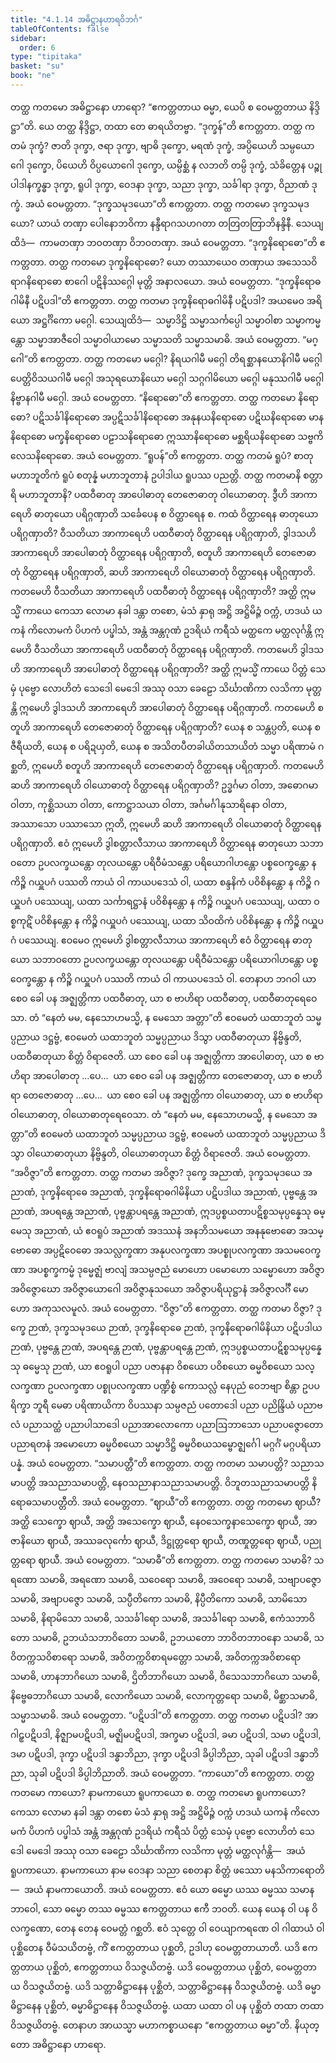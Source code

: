 ```yaml
---
title: "4.1.14 အဓိဋ္ဌာနဟာရဝိဘင်္ဂ"
tableOfContents: false
sidebar:
  order: 6
type: "tipitaka"
basket: "su"
book: "ne"
---
```



<DynamicBreadcrumb />

<Division number="46" book="ne">

<Paragraph number="396" book="ne">
တတ္ထ ကတမော အဓိဋ္ဌာနော ဟာရော? “ဧကတ္တတာယ ဓမ္မာ, ယေပိ စ ဝေမတ္တတာယ နိဒ္ဒိဋ္ဌာ”တိ.
</Paragraph>

<Paragraph number="397" book="ne">
ယေ တတ္ထ နိဒ္ဒိဋ္ဌာ, တထာ တေ ဓာရယိတဗ္ဗာ.
</Paragraph>

<Paragraph number="398" book="ne">
“ဒုက္ခန်”တိ ဧကတ္တတာ. တတ္ထ ကတမံ ဒုက္ခံ? ဇာတိ ဒုက္ခာ, ဇရာ ဒုက္ခာ, ဗျာဓိ ဒုက္ခော, မရဏံ ဒုက္ခံ, အပ္ပိယေဟိ သမ္ပယောဂေါ ဒုက္ခော, ပိယေဟိ ဝိပ္ပယောဂေါ ဒုက္ခော, ယမ္ပိစ္ဆံ န လဘတိ တမ္ပိ ဒုက္ခံ, သံခိတ္တေန ပဉ္စုပါဒါနက္ခန္ဓာ ဒုက္ခာ, ရူပါ ဒုက္ခာ, ဝေဒနာ ဒုက္ခာ, သညာ ဒုက္ခာ, သင်္ခါရာ ဒုက္ခာ, ဝိညာဏံ ဒုက္ခံ. အယံ ဝေမတ္တတာ.
</Paragraph>

<Paragraph number="399" book="ne">
“ဒုက္ခသမုဒယော”တိ ဧကတ္တတာ. တတ္ထ ကတမော ဒုက္ခသမုဒယော? ယာယံ တဏှာ ပေါနောဘဝိကာ နန္ဒီရာဂသဟဂတာ တတြတတြာဘိနန္ဒိနီ. သေယျထိဒံ—  ကာမတဏှာ ဘဝတဏှာ ဝိဘဝတဏှာ. အယံ ဝေမတ္တတာ.
</Paragraph>

<Paragraph number="400" book="ne">
“ဒုက္ခနိရောဓော”တိ ဧကတ္တတာ. တတ္ထ ကတမော ဒုက္ခနိရောဓော? ယော တဿာယေဝ တဏှာယ အသေသဝိရာဂနိရောဓော စာဂေါ ပဋိနိဿဂ္ဂေါ မုတ္တိ အနာလယော. အယံ ဝေမတ္တတာ.
</Paragraph>

<Paragraph number="401" book="ne">
“ဒုက္ခနိရောဓဂါမိနီ ပဋိပဒါ”တိ ဧကတ္တတာ. တတ္ထ ကတမာ ဒုက္ခနိရောဓဂါမိနီ ပဋိပဒါ? အယမေဝ အရိယော အဋ္ဌင်္ဂိကော မဂ္ဂေါ. သေယျထိဒံ—  သမ္မာဒိဋ္ဌိ သမ္မာသင်္ကပ္ပေါ သမ္မာဝါစာ သမ္မာကမ္မန္တော သမ္မာအာဇီဝေါ သမ္မာဝါယာမော သမ္မာသတိ သမ္မာသမာဓိ. အယံ ဝေမတ္တတာ.
</Paragraph>

<Paragraph number="402" book="ne">
“မဂ္ဂေါ”တိ ဧကတ္တတာ. တတ္ထ ကတမော မဂ္ဂေါ? နိရယဂါမီ မဂ္ဂေါ တိရစ္ဆာနယောနိဂါမီ မဂ္ဂေါ ပေတ္တိဝိသယဂါမီ မဂ္ဂေါ အသုရယောနိယော မဂ္ဂေါ သဂ္ဂဂါမိယော မဂ္ဂေါ မနုဿဂါမီ မဂ္ဂေါ နိဗ္ဗာနဂါမီ မဂ္ဂေါ. အယံ ဝေမတ္တတာ.
</Paragraph>

<Paragraph number="403" book="ne">
“နိရောဓော”တိ ဧကတ္တတာ. တတ္ထ ကတမော နိရောဓော? ပဋိသင်္ခါနိရောဓော အပ္ပဋိသင်္ခါနိရောဓော အနုနယနိရောဓော ပဋိဃနိရောဓော မာနနိရောဓော မက္ခနိရောဓော ပဠာသနိရောဓော ဣဿာနိရောဓော မစ္ဆရိယနိရောဓော သဗ္ဗကိလေသနိရောဓော. အယံ ဝေမတ္တတာ.
</Paragraph>

<Paragraph number="404" book="ne">
“ရူပန်”တိ ဧကတ္တတာ. တတ္ထ ကတမံ ရူပံ? စာတုမဟာဘူတိကံ ရူပံ စတုန္နံ မဟာဘူတာနံ ဥပါဒါယ ရူပဿ ပညတ္တိ. တတ္ထ ကတမာနိ စတ္တာရိ မဟာဘူတာနိ? ပထဝီဓာတု အာပေါဓာတု တေဇောဓာတု ဝါယောဓာတု.
</Paragraph>

</Division>
<Division number="47" book="ne">

<Paragraph number="405" book="ne">
ဒွီဟိ အာကာရေဟိ ဓာတုယော ပရိဂ္ဂဏှာတိ သင်္ခေပေန စ ဝိတ္ထာရေန စ. ကထံ ဝိတ္ထာရေန ဓာတုယော ပရိဂ္ဂဏှာတိ? ဝီသတိယာ အာကာရေဟိ ပထဝီဓာတုံ ဝိတ္ထာရေန ပရိဂ္ဂဏှာတိ, ဒွါဒသဟိ အာကာရေဟိ အာပေါဓာတုံ ဝိတ္ထာရေန ပရိဂ္ဂဏှာတိ, စတူဟိ အာကာရေဟိ တေဇောဓာတုံ ဝိတ္ထာရေန ပရိဂ္ဂဏှာတိ, ဆဟိ အာကာရေဟိ ဝါယောဓာတုံ ဝိတ္ထာရေန ပရိဂ္ဂဏှာတိ.
</Paragraph>

<Paragraph number="406" book="ne">
ကတမေဟိ ဝီသတိယာ အာကာရေဟိ ပထဝီဓာတုံ ဝိတ္ထာရေန ပရိဂ္ဂဏှာတိ? အတ္ထိ ဣမသ္မိံ ကာယေ ကေသာ လောမာ နခါ ဒန္တာ တစော, မံသံ နှာရု အဋ္ဌိ အဋ္ဌိမိဉ္ဇံ ဝက္ကံ, ဟဒယံ ယကနံ ကိလောမကံ ပိဟကံ ပပ္ဖါသံ, အန္တံ အန္တဂုဏံ ဥဒရိယံ ကရီသံ မတ္ထကေ မတ္ထလုင်္ဂန္တိ ဣမေဟိ ဝီသတိယာ အာကာရေဟိ ပထဝီဓာတုံ ဝိတ္ထာရေန ပရိဂ္ဂဏှာတိ.
</Paragraph>

<Paragraph number="407" book="ne">
ကတမေဟိ ဒွါဒသဟိ အာကာရေဟိ အာပေါဓာတုံ ဝိတ္ထာရေန ပရိဂ္ဂဏှာတိ? အတ္ထိ ဣမသ္မိံ ကာယေ ပိတ္တံ သေမှံ ပုဗ္ဗော လောဟိတံ သေဒေါ မေဒေါ အဿု ဝသာ ခေဠော သိင်္ဃာဏိကာ လသိကာ မုတ္တန္တိ ဣမေဟိ ဒွါဒသဟိ အာကာရေဟိ အာပေါဓာတုံ ဝိတ္ထာရေန ပရိဂ္ဂဏှာတိ.
</Paragraph>

<Paragraph number="408" book="ne">
ကတမေဟိ စတူဟိ အာကာရေဟိ တေဇောဓာတုံ ဝိတ္ထာရေန ပရိဂ္ဂဏှာတိ? ယေန စ သန္တပ္ပတိ, ယေန စ ဇီရီယတိ, ယေန စ ပရိဍယှတိ, ယေန စ အသိတပီတခါယိတသာယိတံ သမ္မာ ပရိဏာမံ ဂစ္ဆတိ, ဣမေဟိ စတူဟိ အာကာရေဟိ တေဇောဓာတုံ ဝိတ္ထာရေန ပရိဂ္ဂဏှာတိ.
</Paragraph>

<Paragraph number="409" book="ne">
ကတမေဟိ ဆဟိ အာကာရေဟိ ဝါယောဓာတုံ ဝိတ္ထာရေန ပရိဂ္ဂဏှာတိ? ဥဒ္ဓင်္ဂမာ ဝါတာ, အဓောဂမာ ဝါတာ, ကုစ္ဆိသယာ ဝါတာ, ကောဋ္ဌာသယာ ဝါတာ, အင်္ဂမင်္ဂါနုသာရိနော ဝါတာ, အဿာသော ပဿာသော ဣတိ, ဣမေဟိ ဆဟိ အာကာရေဟိ ဝါယောဓာတုံ ဝိတ္ထာရေန ပရိဂ္ဂဏှာတိ.
</Paragraph>

<Paragraph number="410" book="ne">
ဧဝံ ဣမေဟိ ဒွါစတ္တာလီသာယ အာကာရေဟိ ဝိတ္ထာရေန ဓာတုယော သဘာဝတော ဥပလက္ခယန္တော တုလယန္တော ပရိဝီမံသန္တော ပရိယောဂါဟန္တော ပစ္စဝေက္ခန္တော န ကိဉ္စိ ဂယှူပဂံ ပဿတိ ကာယံ ဝါ ကာယပဒေသံ ဝါ, ယထာ စန္ဒနိကံ ပဝိစိနန္တော န ကိဉ္စိ ဂယှူပဂံ ပဿေယျ, ယထာ သင်္ကာရဋ္ဌာနံ ပဝိစိနန္တော န ကိဉ္စိ ဂယှူပဂံ ပဿေယျ, ယထာ ဝစ္စကုဋိံ ပဝိစိနန္တော န ကိဉ္စိ ဂယှူပဂံ ပဿေယျ, ယထာ သိဝထိကံ ပဝိစိနန္တော န ကိဉ္စိ ဂယှူပဂံ ပဿေယျ. ဧဝမေဝ ဣမေဟိ ဒွါစတ္တာလီသာယ အာကာရေဟိ ဧဝံ ဝိတ္ထာရေန ဓာတုယော သဘာဝတော ဥပလက္ခယန္တော တုလယန္တော ပရိဝီမံသန္တော ပရိယောဂါဟန္တော ပစ္စဝေက္ခန္တော န ကိဉ္စိ ဂယှူပဂံ ပဿတိ ကာယံ ဝါ ကာယပဒေသံ ဝါ. တေနာဟ ဘဂဝါ ယာ စေဝ ခေါ ပန အဇ္ဈတ္တိကာ ပထဝီဓာတု, ယာ စ ဗာဟိရာ ပထဝီဓာတု, ပထဝီဓာတုရေဝေသာ. တံ “နေတံ မမ, နေသောဟမသ္မိ, န မေသော အတ္တာ”တိ ဧဝမေတံ ယထာဘူတံ သမ္မပ္ပညာယ ဒဋ္ဌဗ္ဗံ, ဧဝမေတံ ယထာဘူတံ သမ္မပ္ပညာယ ဒိသွာ ပထဝီဓာတုယာ နိဗ္ဗိန္ဒတိ, ပထဝီဓာတုယာ စိတ္တံ ဝိရာဇေတိ. ယာ စေဝ ခေါ ပန အဇ္ဈတ္တိကာ အာပေါဓာတု, ယာ စ ဗာဟိရာ အာပေါဓာတု …ပေ…  ယာ စေဝ ခေါ ပန အဇ္ဈတ္တိကာ တေဇောဓာတု, ယာ စ ဗာဟိရာ တေဇောဓာတု …ပေ…  ယာ စေဝ ခေါ ပန အဇ္ဈတ္တိကာ ဝါယောဓာတု, ယာ စ ဗာဟိရာ ဝါယောဓာတု, ဝါယောဓာတုရေဝေသာ. တံ “နေတံ မမ, နေသောဟမသ္မိ, န မေသော အတ္တာ”တိ ဧဝမေတံ ယထာဘူတံ သမ္မပ္ပညာယ ဒဋ္ဌဗ္ဗံ, ဧဝမေတံ ယထာဘူတံ သမ္မပ္ပညာယ ဒိသွာ ဝါယောဓာတုယာ နိဗ္ဗိန္ဒတိ, ဝါယောဓာတုယာ စိတ္တံ ဝိရာဇေတိ. အယံ ဝေမတ္တတာ.
</Paragraph>

</Division>
<Division number="48" book="ne">

<Paragraph number="411" book="ne">
“အဝိဇ္ဇာ”တိ ဧကတ္တတာ. တတ္ထ ကတမာ အဝိဇ္ဇာ? ဒုက္ခေ အညာဏံ, ဒုက္ခသမုဒယေ အညာဏံ, ဒုက္ခနိရောဓေ အညာဏံ, ဒုက္ခနိရောဓဂါမိနိယာ ပဋိပဒါယ အညာဏံ, ပုဗ္ဗန္တေ အညာဏံ, အပရန္တေ အညာဏံ, ပုဗ္ဗန္တာပရန္တေ အညာဏံ, ဣဒပ္ပစ္စယတာပဋိစ္စသမုပ္ပန္နေသု ဓမ္မေသု အညာဏံ, ယံ ဧဝရူပံ အညာဏံ အဒဿနံ အနဘိသမယော အနနုဗောဓော အသမ္ဗောဓော အပ္ပဋိဝေဓော အသလ္လက္ခဏာ အနုပလက္ခဏာ အပစ္စုပလက္ခဏာ အသမဝေက္ခဏာ အပစ္စက္ခကမ္မံ ဒုမ္မေဇ္ဈံ ဗာလျံ အသမ္ပဇညံ မောဟော ပမောဟော သမ္မောဟော အဝိဇ္ဇာ အဝိဇ္ဇောဃော အဝိဇ္ဇာယောဂေါ အဝိဇ္ဇာနုသယော အဝိဇ္ဇာပရိယုဋ္ဌာနံ အဝိဇ္ဇာလင်္ဂီ မောဟော အကုသလမူလံ. အယံ ဝေမတ္တတာ.
</Paragraph>

<Paragraph number="412" book="ne">
“ဝိဇ္ဇာ”တိ ဧကတ္တတာ. တတ္ထ ကတမာ ဝိဇ္ဇာ? ဒုက္ခေ ဉာဏံ, ဒုက္ခသမုဒယေ ဉာဏံ, ဒုက္ခနိရောဓေ ဉာဏံ, ဒုက္ခနိရောဓဂါမိနိယာ ပဋိပဒါယ ဉာဏံ, ပုဗ္ဗန္တေ ဉာဏံ, အပရန္တေ ဉာဏံ, ပုဗ္ဗန္တာပရန္တေ ဉာဏံ, ဣဒပ္ပစ္စယတာပဋိစ္စသမုပ္ပန္နေသု ဓမ္မေသု ဉာဏံ, ယာ ဧဝရူပါ ပညာ ပဇာနနာ ဝိစယော ပဝိစယော ဓမ္မဝိစယော သလ္လက္ခဏာ ဥပလက္ခဏာ ပစ္စုပလက္ခဏာ ပဏ္ဍိစ္စံ ကောသလ္လံ နေပုညံ ဝေဘဗျာ စိန္တာ ဥပပရိက္ခာ ဘူရီ မေဓာ ပရိဏာယိကာ ဝိပဿနာ သမ္ပဇညံ ပတောဒေါ ပညာ ပညိန္ဒြိယံ ပညာဗလံ ပညာသတ္ထံ ပညာပါသာဒေါ ပညာအာလောကော ပညာဩဘာသော ပညာပဇ္ဇောတော ပညာရတနံ အမောဟော ဓမ္မဝိစယော သမ္မာဒိဋ္ဌိ ဓမ္မဝိစယသမ္ဗောဇ္ဈင်္ဂေါ မဂ္ဂင်္ဂံ မဂ္ဂပရိယာပန္နံ. အယံ ဝေမတ္တတာ.
</Paragraph>

<Paragraph number="413" book="ne">
“သမာပတ္တီ”တိ ဧကတ္တတာ. တတ္ထ ကတမာ သမာပတ္တိ? သညာသမာပတ္တိ အသညာသမာပတ္တိ, နေဝသညာနာသညာသမာပတ္တိ. ဝိဘူတသညာသမာပတ္တိ နိရောဓသမာပတ္တီတိ. အယံ ဝေမတ္တတာ.
</Paragraph>

<Paragraph number="414" book="ne">
“ဈာယီ”တိ ဧကတ္တတာ. တတ္ထ ကတမော ဈာယီ? အတ္ထိ သေက္ခော ဈာယီ, အတ္ထိ အသေက္ခော ဈာယီ, နေဝသေက္ခနာသေက္ခော ဈာယီ, အာဇာနိယော ဈာယီ, အဿခလုင်္ကော ဈာယီ, ဒိဋ္ဌုတ္တရော ဈာယီ, တဏှုတ္တရော ဈာယီ, ပညုတ္တရော ဈာယီ. အယံ ဝေမတ္တတာ.
</Paragraph>

<Paragraph number="415" book="ne">
“သမာဓီ”တိ ဧကတ္တတာ. တတ္ထ ကတမော သမာဓိ? သရဏော သမာဓိ, အရဏော သမာဓိ, သဝေရော သမာဓိ, အဝေရော သမာဓိ, သဗျာပဇ္ဇော သမာဓိ, အဗျာပဇ္ဇော သမာဓိ, သပ္ပီတိကော သမာဓိ, နိပ္ပီတိကော သမာဓိ, သာမိသော သမာဓိ, နိရာမိသော သမာဓိ, သသင်္ခါရော သမာဓိ, အသင်္ခါရော သမာဓိ, ဧကံသဘာဝိတော သမာဓိ, ဥဘယံသဘာဝိတော သမာဓိ, ဥဘယတော ဘာဝိတဘာဝနော သမာဓိ, သဝိတက္ကသဝိစာရော သမာဓိ, အဝိတက္ကဝိစာရမတ္တော သမာဓိ, အဝိတက္ကအဝိစာရော သမာဓိ, ဟာနဘာဂိယော သမာဓိ, ဌိတိဘာဂိယော သမာဓိ, ဝိသေသဘာဂိယော သမာဓိ, နိဗ္ဗေဓဘာဂိယော သမာဓိ, လောကိယော သမာဓိ, လောကုတ္တရော သမာဓိ, မိစ္ဆာသမာဓိ, သမ္မာသမာဓိ. အယံ ဝေမတ္တတာ.
</Paragraph>

<Paragraph number="416" book="ne">
“ပဋိပဒါ”တိ ဧကတ္တတာ. တတ္ထ ကတမာ ပဋိပဒါ? အာဂါဠှပဋိပဒါ, နိဇ္ဈာမပဋိပဒါ, မဇ္ဈိမပဋိပဒါ, အက္ခမာ ပဋိပဒါ, ခမာ ပဋိပဒါ, သမာ ပဋိပဒါ, ဒမာ ပဋိပဒါ, ဒုက္ခာ ပဋိပဒါ ဒန္ဓာဘိညာ, ဒုက္ခာ ပဋိပဒါ ခိပ္ပါဘိညာ, သုခါ ပဋိပဒါ ဒန္ဓာဘိညာ, သုခါ ပဋိပဒါ ခိပ္ပါဘိညာတိ. အယံ ဝေမတ္တတာ.
</Paragraph>

<Paragraph number="417" book="ne">
“ကာယော”တိ ဧကတ္တတာ. တတ္ထ ကတမော ကာယော? နာမကာယော ရူပကာယော စ. တတ္ထ ကတမော ရူပကာယော? ကေသာ လောမာ နခါ ဒန္တာ တစော မံသံ နှာရု အဋ္ဌိ အဋ္ဌိမိဉ္ဇံ ဝက္ကံ ဟဒယံ ယကနံ ကိလောမကံ ပိဟကံ ပပ္ဖါသံ အန္တံ အန္တဂုဏံ ဥဒရိယံ ကရီသံ ပိတ္တံ သေမှံ ပုဗ္ဗော လောဟိတံ သေဒေါ မေဒေါ အဿု ဝသာ ခေဠော သိင်္ဃာဏိကာ လသိကာ မုတ္တံ မတ္ထလုင်္ဂန္တိ—  အယံ ရူပကာယော. နာမကာယော နာမ ဝေဒနာ သညာ စေတနာ စိတ္တံ ဖဿော မနသိကာရောတိ—  အယံ နာမကာယောတိ. အယံ ဝေမတ္တတာ.
</Paragraph>

<Paragraph number="418" book="ne">
ဧဝံ ယော ဓမ္မော ယဿ ဓမ္မဿ သမာနဘာဝေါ, သော ဓမ္မော တဿ ဓမ္မဿ ဧကတ္တတာယ ဧကီ ဘဝတိ. ယေန ယေန ဝါ ပန ဝိလက္ခဏော, တေန တေန ဝေမတ္တံ ဂစ္ဆတိ. ဧဝံ သုတ္တေ ဝါ ဝေယျာကရဏေ ဝါ ဂါထာယံ ဝါ ပုစ္ဆိတေန ဝီမံသယိတဗ္ဗံ, ကိံ ဧကတ္တတာယ ပုစ္ဆတိ, ဥဒါဟု ဝေမတ္တတာယာတိ. ယဒိ ဧကတ္တတာယ ပုစ္ဆိတံ, ဧကတ္တတာယ ဝိသဇ္ဇယိတဗ္ဗံ. ယဒိ ဝေမတ္တတာယ ပုစ္ဆိတံ, ဝေမတ္တတာယ ဝိသဇ္ဇယိတဗ္ဗံ. ယဒိ သတ္တာဓိဋ္ဌာနေန ပုစ္ဆိတံ, သတ္တာဓိဋ္ဌာနေန ဝိသဇ္ဇယိတဗ္ဗံ. ယဒိ ဓမ္မာဓိဋ္ဌာနေန ပုစ္ဆိတံ, ဓမ္မာဓိဋ္ဌာနေန ဝိသဇ္ဇယိတဗ္ဗံ. ယထာ ယထာ ဝါ ပန ပုစ္ဆိတံ တထာ တထာ ဝိသဇ္ဇယိတဗ္ဗံ. တေနာဟ အာယသ္မာ မဟာကစ္စာယနော “ဧကတ္တတာယ ဓမ္မာ”တိ.

</Paragraph>
</Division>

<Paragraph number="419" type="center" book="ne">
နိယုတ္တော အဓိဋ္ဌာနော ဟာရော.
</Paragraph>